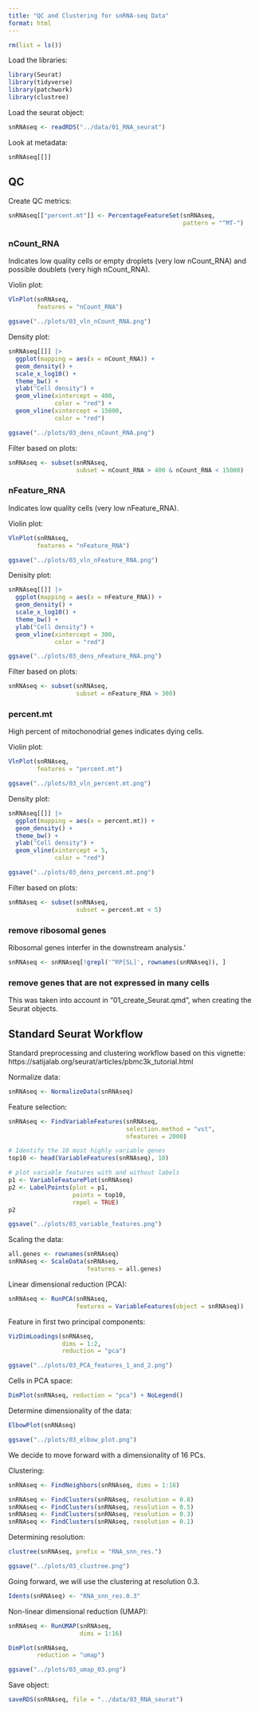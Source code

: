```yaml
---
title: "QC and Clustering for snRNA-seq Data"
format: html
---
```


```r
rm(list = ls())
```

Load the libraries:

```r
library(Seurat)
library(tidyverse)
library(patchwork)
library(clustree)
```

Load the seurat object:

```r
snRNAseq <- readRDS("../data/01_RNA_seurat")
```

Look at metadata:

```r
snRNAseq[[]]
```

## QC

Create QC metrics:

```r
snRNAseq[["percent.mt"]] <- PercentageFeatureSet(snRNAseq, 
                                                 pattern = "^MT-")
```

### nCount_RNA

Indicates low quality cells or empty droplets (very low nCount_RNA) and possible doublets (very high nCount_RNA).

Violin plot:

```r
VlnPlot(snRNAseq,
        features = "nCount_RNA")

ggsave("../plots/03_vln_nCount_RNA.png")
```

Density plot:

```r
snRNAseq[[]] |> 
  ggplot(mapping = aes(x = nCount_RNA)) +
  geom_density() +
  scale_x_log10() +
  theme_bw() +
  ylab("Cell density") + 
  geom_vline(xintercept = 400,
             color = "red") +
  geom_vline(xintercept = 15000,
             color = "red")

ggsave("../plots/03_dens_nCount_RNA.png")
```

Filter based on plots:

```r
snRNAseq <- subset(snRNAseq, 
                   subset = nCount_RNA > 400 & nCount_RNA < 15000)
```

### nFeature_RNA

Indicates low quality cells (very low nFeature_RNA).

Violin plot:

```r
VlnPlot(snRNAseq,
        features = "nFeature_RNA")

ggsave("../plots/03_vln_nFeature_RNA.png")
```

Denisity plot:

```r
snRNAseq[[]] |> 
  ggplot(mapping = aes(x = nFeature_RNA)) +
  geom_density() +
  scale_x_log10() +
  theme_bw() +
  ylab("Cell density") + 
  geom_vline(xintercept = 300,
             color = "red")

ggsave("../plots/03_dens_nFeature_RNA.png")
```

Filter based on plots:

```r
snRNAseq <- subset(snRNAseq, 
                   subset = nFeature_RNA > 300)
```

### percent.mt

High percent of mitochonodrial genes indicates dying cells.

Violin plot:

```r
VlnPlot(snRNAseq,
        features = "percent.mt")

ggsave("../plots/03_vln_percent.mt.png")
```

Density plot:

```r
snRNAseq[[]] |> 
  ggplot(mapping = aes(x = percent.mt)) +
  geom_density() +
  theme_bw() +
  ylab("Cell density") +
  geom_vline(xintercept = 5,
             color = "red")

ggsave("../plots/03_dens_percent.mt.png")
```

Filter based on plots:

```r
snRNAseq <- subset(snRNAseq, 
                   subset = percent.mt < 5)
```

### remove ribosomal genes

Ribosomal genes interfer in the downstream analysis.'

```r
snRNAseq <- snRNAseq[!grepl('^RP[SL]', rownames(snRNAseq)), ]
```

### remove genes that are not expressed in many cells

This was taken into account in "01_create_Seurat.qmd", when creating the Seurat objects.

## Standard Seurat Workflow

Standard preprocessing and clustering workflow based on this vignette: https://satijalab.org/seurat/articles/pbmc3k_tutorial.html

Normalize data:

```r
snRNAseq <- NormalizeData(snRNAseq)
```

Feature selection:

```r
snRNAseq <- FindVariableFeatures(snRNAseq, 
                                 selection.method = "vst", 
                                 nfeatures = 2000)

# Identify the 10 most highly variable genes
top10 <- head(VariableFeatures(snRNAseq), 10)

# plot variable features with and without labels
p1 <- VariableFeaturePlot(snRNAseq)
p2 <- LabelPoints(plot = p1, 
                  points = top10, 
                  repel = TRUE)
p2

ggsave("../plots/03_variable_features.png")
```

Scaling the data:

```r
all.genes <- rownames(snRNAseq)
snRNAseq <- ScaleData(snRNAseq, 
                      features = all.genes)
```

Linear dimensional reduction (PCA):

```r
snRNAseq <- RunPCA(snRNAseq, 
                   features = VariableFeatures(object = snRNAseq))
```

Feature in first two principal components:

```r
VizDimLoadings(snRNAseq, 
               dims = 1:2, 
               reduction = "pca")

ggsave("../plots/03_PCA_features_1_and_2.png")
```

Cells in PCA space:

```r
DimPlot(snRNAseq, reduction = "pca") + NoLegend()
```

Determine dimensionality of the data:

```r
ElbowPlot(snRNAseq)

ggsave("../plots/03_elbow_plot.png")
```

We decide to move forward with a dimensionality of 16 PCs.

Clustering:

```r
snRNAseq <- FindNeighbors(snRNAseq, dims = 1:16)

snRNAseq <- FindClusters(snRNAseq, resolution = 0.8)
snRNAseq <- FindClusters(snRNAseq, resolution = 0.5)
snRNAseq <- FindClusters(snRNAseq, resolution = 0.3)
snRNAseq <- FindClusters(snRNAseq, resolution = 0.1)
```

Determining resolution:

```r
clustree(snRNAseq, prefix = "RNA_snn_res.")

ggsave("../plots/03_clustree.png")
```

Going forward, we will use the clustering at resolution 0.3.

```r
Idents(snRNAseq) <- "RNA_snn_res.0.3"
```

Non-linear dimensional reduction (UMAP):

```r
snRNAseq <- RunUMAP(snRNAseq, 
                    dims = 1:16)

DimPlot(snRNAseq, 
        reduction = "umap")

ggsave("../plots/03_umap_03.png")
```

Save object:

```r
saveRDS(snRNAseq, file = "../data/03_RNA_seurat")
```
